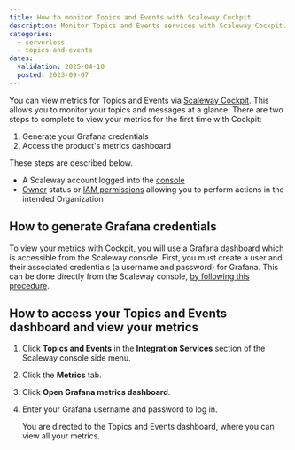 ```yaml
---
title: How to monitor Topics and Events with Scaleway Cockpit
description: Monitor Topics and Events services with Scaleway Cockpit. This guide helps you track performance to manage your messaging services efficiently.
categories:
  - serverless
  - topics-and-events
dates:
  validation: 2025-04-10
  posted: 2023-09-07
---
```



You can view metrics for Topics and Events via [Scaleway Cockpit](/cockpit/quickstart/). This allows you to monitor your topics and messages at a glance. There are two steps to complete to view your metrics for the first time with Cockpit:

1. Generate your Grafana credentials
2. Access the product's metrics dashboard

These steps are described below.

<Requirements />

- A Scaleway account logged into the [console](https://console.scaleway.com)
- [Owner](/iam/concepts/#owner) status or [IAM permissions](/iam/concepts/#permission) allowing you to perform actions in the intended Organization

## How to generate Grafana credentials

To view your metrics with Cockpit, you will use a Grafana dashboard which is accessible from the Scaleway console. First, you must create a user and their associated credentials (a username and password) for Grafana. This can be done directly from the Scaleway console, [by following this procedure](/cockpit/how-to/retrieve-grafana-credentials/).

## How to access your Topics and Events dashboard and view your metrics

1. Click **Topics and Events** in the **Integration Services** section of the Scaleway console side menu.

2. Click the **Metrics** tab.

3. Click **Open Grafana metrics dashboard**.

4. Enter your Grafana username and password to log in.

    You are directed to the Topics and Events dashboard, where you can view all your metrics.